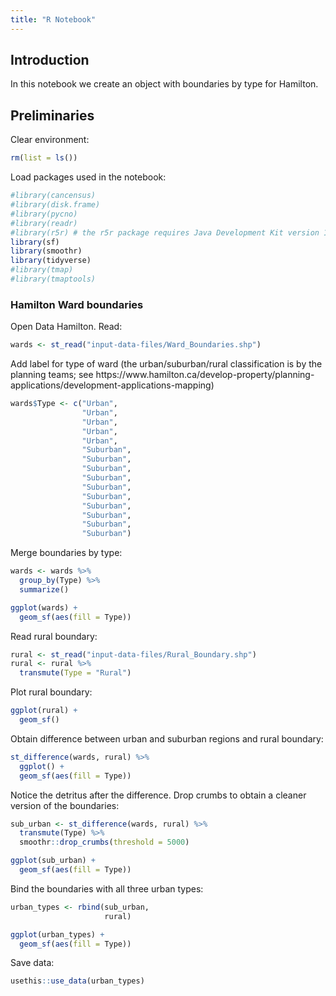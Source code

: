 ```yaml
---
title: "R Notebook"
---
```


## Introduction

In this notebook we create an object with boundaries by type for Hamilton.

## Preliminaries

Clear environment:
```r
rm(list = ls())
```

Load packages used in the notebook:
```r
#library(cancensus)
#library(disk.frame)
#library(pycno)
#library(readr)
#library(r5r) # the r5r package requires Java Development Kit version 11, which can be downloaded from https://www.oracle.com/java/technologies/javase-jdk11-downloads.html
library(sf)
library(smoothr)
library(tidyverse)
#library(tmap)
#library(tmaptools)
```

### Hamilton Ward boundaries

Open Data Hamilton. Read:
```r
wards <- st_read("input-data-files/Ward_Boundaries.shp")
```

Add label for type of ward (the urban/suburban/rural classification is by the planning teams; see https://www.hamilton.ca/develop-property/planning-applications/development-applications-mapping)
```r
wards$Type <- c("Urban",
                "Urban",
                "Urban",
                "Urban",
                "Urban",
                "Suburban",
                "Suburban",
                "Suburban",
                "Suburban",
                "Suburban",
                "Suburban",
                "Suburban",
                "Suburban",
                "Suburban",
                "Suburban")
```

Merge boundaries by type:
```r
wards <- wards %>% 
  group_by(Type) %>%
  summarize()
```

```r
ggplot(wards) + 
  geom_sf(aes(fill = Type))
```

Read rural boundary:
```r
rural <- st_read("input-data-files/Rural_Boundary.shp")
rural <- rural %>%
  transmute(Type = "Rural")
```

Plot rural boundary:
```r
ggplot(rural) +
  geom_sf()
```

Obtain difference between urban and suburban regions and rural boundary:
```r
st_difference(wards, rural) %>%
  ggplot() +
  geom_sf(aes(fill = Type))
```

Notice the detritus after the difference. Drop crumbs to obtain a cleaner version of the boundaries:
```r
sub_urban <- st_difference(wards, rural) %>%
  transmute(Type) %>%
  smoothr::drop_crumbs(threshold = 5000)

ggplot(sub_urban) +
  geom_sf(aes(fill = Type))
```

Bind the boundaries with all three urban types:
```r
urban_types <- rbind(sub_urban,
                     rural)

ggplot(urban_types) +
  geom_sf(aes(fill = Type))
```

Save data:
```r
usethis::use_data(urban_types)
```


